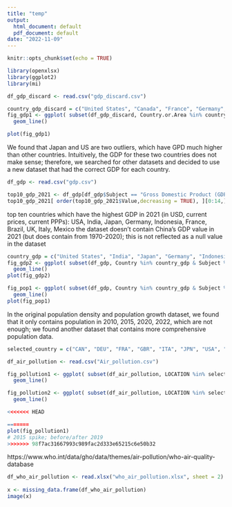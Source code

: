 ```yaml
---
title: "temp"
output:
  html_document: default
  pdf_document: default
date: "2022-11-09"
---
```


```r
knitr::opts_chunk$set(echo = TRUE)

library(openxlsx)
library(ggplot2)
library(mi)

```

```r
df_gdp_discard <- read.csv("gdp_discard.csv")

country_gdp_discard = c("United States", "Canada", "France", "Germany", "United Kingdom of Great Britain and Northern Ireland", "Italy", "Japan")
fig_gdp1 <- ggplot( subset(df_gdp_discard, Country.or.Area %in% country_gdp_discard & Item %in% "Gross Domestic Product (GDP)"), aes(x = Year, y = Value, color = Country.or.Area, group = Country.or.Area)) +
  geom_line()

plot(fig_gdp1)
```
We found that Japan and US are two outliers, which have GPD much higher than other countries. Intuitively, the GDP for these two countries does not make sense; therefore, we searched for other datasets and decided to use a new dataset that had the correct GDP for each country.

```r
df_gdp <- read.csv("gdp.csv")

top10_gdp_2021 <- df_gdp[df_gdp$Subject == "Gross Domestic Product (GDP); millions" & df_gdp$TIME == 2021 & df_gdp$Measure == "USD, current prices, current PPPs",]
top10_gdp_2021[ order(top10_gdp_2021$Value,decreasing = TRUE), ][0:14,]
```
top ten countries which have the highest GDP in 2021 (in USD, current prices, current PPPs): USA, India, Japan, Germany, Indonesia, France, Brazil, UK, Italy, Mexico
the dataset doesn't contain China's GDP value in 2021 (but does contain from 1970-2020); this is not reflected as a null value in the dataset

```r
country_gdp = c("United States", "India", "Japan", "Germany", "Indonesia", "France", "Brazil", "United Kingdom", "Italy", "Mexico", "China (People's Republic of)")
fig_gdp2 <- ggplot( subset(df_gdp, Country %in% country_gdp & Subject %in% "Gross Domestic Product (GDP); millions" & Measure %in% "USD, current prices, current PPPs"), aes(x = Time, y = Value, color = Country, group = Country)) +
  geom_line()
plot(fig_gdp2)
```
```r
fig_pop1 <- ggplot( subset(df_gdp, Country %in% country_gdp & Subject %in% "Total population; persons; thousands"), aes(x = Time, y = Value, color = Country, group = Country)) +
  geom_line()
plot(fig_pop1)
```
In the original population density and population growth dataset, we found that it only contains population in 2010, 2015, 2020, 2022, which are not enough;
we found another dataset that contains more comprehensive population data.

```r
selected_country = c("CAN", "DEU", "FRA", "GBR", "ITA", "JPN", "USA", "WLD")

df_air_pollution <- read.csv("Air_pollution.csv")

fig_pollution1 <- ggplot( subset(df_air_pollution, LOCATION %in% selected_country &  MEASURE %in% "MICGRCUBM"), aes(x = TIME, y = Value, color = LOCATION, group = LOCATION)) +
  geom_line()

fig_pollution2 <- ggplot( subset(df_air_pollution, LOCATION %in% selected_country &  MEASURE %in% "PC_POP"), aes(x = TIME, y = Value, color = LOCATION, group = LOCATION)) +
  geom_line()

<<<<<<< HEAD

=======
plot(fig_pollution1)
# 2015 spike; before/after 2019
>>>>>>> 98f7ac31667993c989fac2d333e65215c6e50b32
```

https://www.who.int/data/gho/data/themes/air-pollution/who-air-quality-database

```r
df_who_air_pollution <- read.xlsx("who_air_pollution.xlsx", sheet = 2)
  
x <- missing_data.frame(df_who_air_pollution)
image(x)
```




















